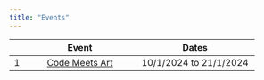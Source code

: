 ```yaml
---
title: "Events"
---
```


|     |             Event                   |          Dates                         |
|:---:|:-----------------------------------:|:--------------------------------------:|
|  1  |        [Code Meets Art](/event1.qmd)|    10/1/2024 to 21/1/2024              |
